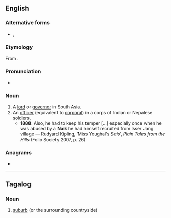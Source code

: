 {{also|Naik}}
==English==

===Alternative forms===
* {{l|en|nayak}}, {{l|en|nayaka}}

===Etymology===
From {{cog|sa|नायक||leader, governor}}.

===Pronunciation===
* {{IPA|/ˈnɑːɪk/|/ˈneɪɪk/|lang=en}}

===Noun===
{{en-noun}}

# A [[lord]] or [[governor]] in South Asia.
# An [[officer]] (equivalent to [[corporal]]) in a corps of Indian or Nepalese soldiers.
#* '''1888''': Also, he had to keep his temper [...] especially once when he was abused by a '''Naik''' he had himself recruited from Isser Jang village — Rudyard Kipling, ‘Miss Youghal's ''Sais''’, ''Plain Tales from the Hills'' (Folio Society 2007, p. 26)

===Anagrams===
* {{anagrams|en|a=aikn|Akin|Inka|Kian|akin|kain|kina}}

----

==Tagalog==

===Noun===
{{tl-noun}}

# [[suburb]] (or the surrounding countryside)